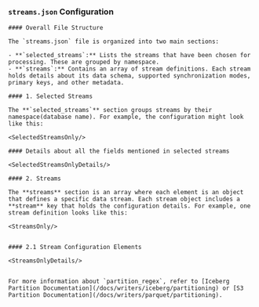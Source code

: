 ### `streams.json` Configuration



    #### Overall File Structure

    The `streams.json` file is organized into two main sections:

    - **`selected_streams`:** Lists the streams that have been chosen for processing. These are grouped by namespace.
    - **`streams`:** Contains an array of stream definitions. Each stream holds details about its data schema, supported synchronization modes, primary keys, and other metadata.

    #### 1. Selected Streams

    The **`selected_streams`** section groups streams by their namespace(database name). For example, the configuration might look like this:

    <SelectedStreamsOnly/>

    #### Details about all the fields mentioned in selected streams

    <SelectedStreamsOnlyDetails/>

    #### 2. Streams

    The **streams** section is an array where each element is an object that defines a specific data stream. Each stream object includes a **stream** key that holds the configuration details. For example, one stream definition looks like this:

    <StreamsOnly/>


    #### 2.1 Stream Configuration Elements

    <StreamsOnlyDetails/>


    For more information about `partition_regex`, refer to [Iceberg Partition Documentation](/docs/writers/iceberg/partitioning) or [S3 Partition Documentation](/docs/writers/parquet/partitioning).
